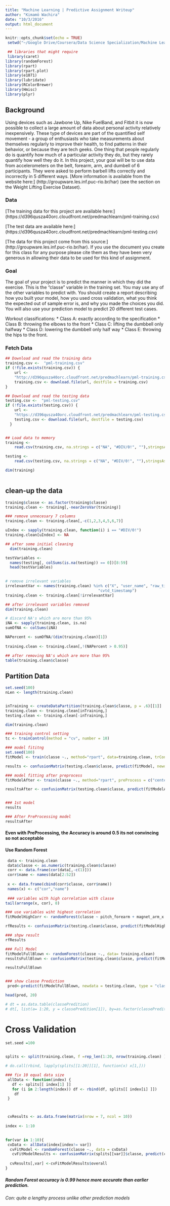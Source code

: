 ```yaml
---
title: "Machine Learning | Predictive Assignment Writeup"
author: "Kimamö Wachira"
date: "10/3/2016"
output: html_document
---
```


```r
knitr::opts_chunk$set(echo = TRUE)
 setwd("~/Google Drive/Coursera/Data Science Specialization/Machine Learning/Predictive Assignment")

 ## libraries that might require
 library(caret)
library(randomForest)
library(rpart)
library(rpart.plot)
library(e1071)
library(lubridate) 
library(RColorBrewer) 
library(Hmisc)
library(plyr)
```
## Background
Using devices such as Jawbone Up, Nike FuelBand, and Fitbit it is now possible to collect a large amount of data about personal activity relatively inexpensively. These type of devices are part of the quantified self movement - a group of enthusiasts who take measurements about themselves regularly to improve their health, to find patterns in their behavior, or because they are tech geeks. One thing that people regularly do is quantify how much of a particular activity they do, but they rarely quantify how well they do it. In this project, your goal will be to use data from accelerometers on the belt, forearm, arm, and dumbell of 6 participants. They were asked to perform barbell lifts correctly and incorrectly in 5 different ways. [More information is available from the website here:] (http://groupware.les.inf.puc-rio.br/har) (see the section on the Weight Lifting Exercise Dataset).

### Data

[The training data for this project are available here:] (https://d396qusza40orc.cloudfront.net/predmachlearn/pml-training.csv)

[The test data are available here:] (https://d396qusza40orc.cloudfront.net/predmachlearn/pml-testing.csv)

[The data for this project come from this source:] (http://groupware.les.inf.puc-rio.br/har). If you use the document you create for this class for any purpose please cite them as they have been very generous in allowing their data to be used for this kind of assignment.

### Goal

The goal of your project is to predict the manner in which they did the exercise. This is the “classe” variable in the training set. You may use any of the other variables to predict with. You should create a report describing how you built your model, how you used cross validation, what you think the expected out of sample error is, and why you made the choices you did. You will also use your prediction model to predict 20 different test cases.

Workout classifications:
* Class A: exactly according to the specification
* Class B: throwing the elbows to the front
* Class C: lifting the dumbbell only halfway
* Class D: lowering the dumbbell only half way
* Class E: throwing the hips to the front.

### Fetch Data

```r
 
## Download and read the training data
training.csv <-  "pml-training.csv"
if (!file.exists(training.csv)) {
    url <-
    "http://d396qusza40orc.cloudfront.net/predmachlearn/pml-training.csv"
    training.csv <- download.file(url, destfile = training.csv)
}

## Download and read the testing data
testing.csv <-  "pml-testing.csv"
if (!file.exists(testing.csv)) {
    url <-
    "https://d396qusza40orc.cloudfront.net/predmachlearn/pml-testing.csv"
    testing.csv <- download.file(url, destfile = testing.csv)
  }


## Load data to memory
training <-
    read.csv(training.csv, na.strings = c("NA", "#DIV/0!", ""),stringsAsFactors = FALSE)

testing <-
    read.csv(testing.csv, na.strings = c("NA", "#DIV/0!", ""),stringsAsFactors = FALSE)

dim(training)  
 

```

## clean-up the data

```r

training$classe <- as.factor(training$classe)
training.clean <- training[,-nearZeroVar(training)]

### remove unnecesary 7 columns
training.clean <- training.clean[,-c(1,2,3,4,5,6,7)]

uIndex <- sapply(training.clean, function(i) i == "#DIV/0!")
training.clean[uIndex] <- NA

## after some initial cleaning
  dim(training.clean)

testVariables <-
  names(testing[, colSums(is.na(testing)) == 0])[8:59]
  head(testVariables)
   

# remove irrelevant variables 
irrelevantVar <- names(training.clean) %in% c("X", "user_name", "raw_timestamp_part_1", "raw_timestamp_part_2",
                                         "cvtd_timestamp") 
training.clean <- training.clean[!irrelevantVar]

## after irrelevant variables removed
dim(training.clean)

# discard NA's which are more than 95%
iNA <- sapply(training.clean, is.na)
sumOfNA <- colSums(iNA)

NAPercent <- sumOfNA/(dim(training.clean)[1])
 
training.clean <- training.clean[,!(NAPercent > 0.95)]

## after removing NA's which are more than 95%
table(training.clean$classe)

```

## Partition Data

```r

set.seed(100)
nLen <- length(training.clean)


inTraining <- createDataPartition(training.clean$classe, p = .6)[[1]]
training.clean <- training.clean[inTraining,]
testing.clean <- training.clean[-inTraining,]

dim(training.clean)

```

```r

### training control setting
tc <- trainControl(method = "cv", number = 10)

### model fititng
set.seed(100)
fitModel <- train(classe ~., method="rpart", data=training.clean, trControl = tc)

results <- confusionMatrix(testing.clean$classe, predict(fitModel, newdata = testing.clean))

### model fitting after preprocess
fitModelAfter <- train(classe ~., method="rpart", preProcess = c("center", "scale"), data=training.clean,trControl = tc)

resultsAfter <- confusionMatrix(testing.clean$classe, predict(fitModelAfter, newdata = testing.clean))


### 1st model
results

### After PreProcessing model
resultsAfter

```

#### Even with PreProcessing, the Accuracy is around 0.5 its not convincing so not acceptable

#### Use Random Forest
 
```r
 
 data <- training.clean
 data$classe <- as.numeric(training.clean$classe)
 corr <- data.frame(cor(data[,-c(1)]))
 corr$name <- names(data[2:52])
 
 x <- data.frame(cbind(corr$classe, corr$name))
 names(x) <- c("cor","name")
  
 ### variables with high correlation with classe
tail(arrange(x, cor), 8)

### use variables wiht highest correlation 
fitModelHighCorr <- randomForest(classe ~ pitch_forearm + magnet_arm_x + accel_arm_x + total_accel_forearm + magnet_dumbbell_z + accel_dumbbell_x , data= training.clean)

rfResults <- confusionMatrix(testing.clean$classe, predict(fitModelHighCorr, newdata = testing.clean, type = "class"))

### shpw result
rfResults

### Full Model
fitModelFullBlown <- randomForest(classe ~., data= training.clean)
resultsFullBlown <- confusionMatrix(testing.clean$classe, predict(fitModelFullBlown, newdata = testing.clean, type = "class"))

resultsFullBlown


### show classe Prediction
 pred<-predict(fitModelFullBlown, newdata = testing.clean, type = "class")

head(pred, 20)

# dt = as.data.table(classePredition)
# dt[, list(a= 1:20, y = classePredition[1]), by=as.factor(classePredition)]

```

# Cross Validation
```r
set.seed =100
 

splits <- split(training.clean, f =rep_len(1:20, nrow(training.clean) ))

# do.call(rbind, lapply(splits[[1:20]][1], function(x) x[1,]))

### fix 10 equal data size
 allData <- function(index) {
   df <- splits[[ index[1] ]]
   for (i in 2:length(index)) df <- rbind(df, splits[[ index[i] ]])
    df
 } 



 cvResults <- as.data.frame(matrix(nrow = 7, ncol = 10))
  
index <- 1:10
 

for(var in 1:10){
 cvData <- allData(index[index!= var])
  cvFitModel <- randomForest(classe ~., data = cvData)
   cvFitModelResults <- confusionMatrix(splits[[var]]$classe, predict(cvFitModel, type = "class", newdata = splits[[var]]))
  
  cvResults[,var] <-cvFitModelResults$overall
}


```

##### Random Forest accuracy is 0.99 hence more accurate than earlier prediction.
###### Con: quite a lengthy process unlike other prediction models


